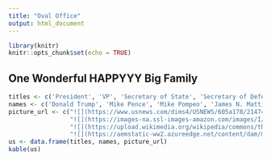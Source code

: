 ```yaml
---
title: "Oval Office"
output: html_document
---
```


```r
library(knitr)
knitr::opts_chunk$set(echo = TRUE)
```

## One Wonderful HAPPYYY Big Family

```r
titles <- c('President', 'VP', 'Secretary of State', 'Secretary of Defense')
names <- c('Donald Trump', 'Mike Pence', 'Mike Pompeo', 'James N. Mattis')
picture_url <- c("![](https://www.usnews.com/dims4/USNEWS/605a178/2147483647/thumbnail/640x420/quality/85/?url=http%3A%2F%2Fmedia.beam.usnews.com%2Fb4%2Ff9%2F0835906340ffbb3196a84f58ae60%2Fresizes%2F1500%2F170921-donaldtrump10things-editorial.jpg)",
                 "![](https://images-na.ssl-images-amazon.com/images/I/91EFLLjIRaL._SX425_.jpg)",
                 "![](https://upload.wikimedia.org/wikipedia/commons/thumb/1/16/Mike_Pompeo_official_photo.jpg/220px-Mike_Pompeo_official_photo.jpg)",
                 "![](https://aemstatic-ww2.azureedge.net/content/dam/mae/online-articles/2016/12/Mattis%20portrait%206%20Dec%202016.jpg.scale.LARGE.jpg)")
us <- data.frame(titles, names, picture_url)
kable(us)
```
